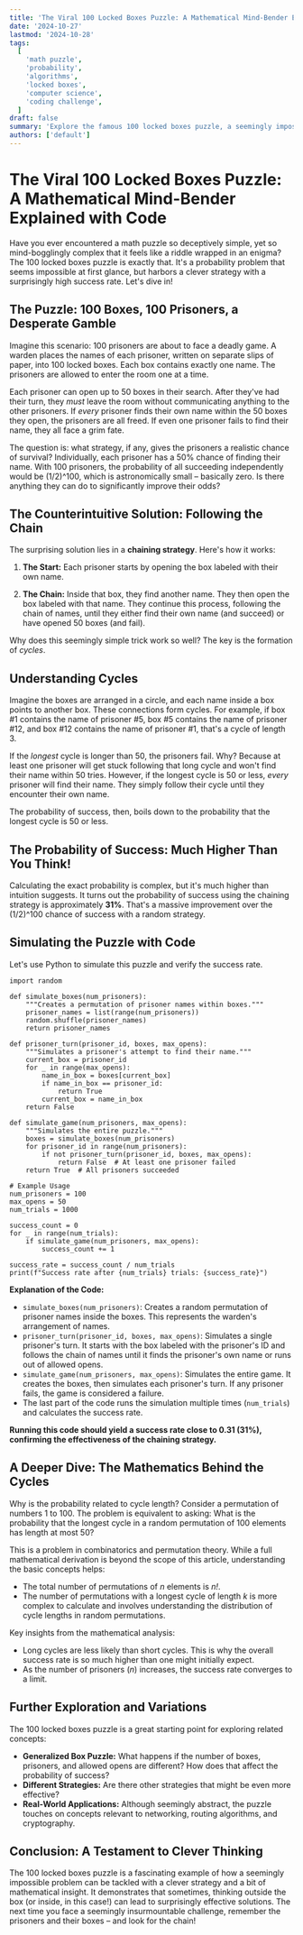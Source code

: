 ```yaml
---
title: 'The Viral 100 Locked Boxes Puzzle: A Mathematical Mind-Bender Explained with Code'
date: '2024-10-27'
lastmod: '2024-10-28'
tags:
  [
    'math puzzle',
    'probability',
    'algorithms',
    'locked boxes',
    'computer science',
    'coding challenge',
  ]
draft: false
summary: 'Explore the famous 100 locked boxes puzzle, a seemingly impossible probability challenge, and discover a surprisingly effective strategy. Includes code examples to simulate the puzzle and test its success rate.'
authors: ['default']
---
```


# The Viral 100 Locked Boxes Puzzle: A Mathematical Mind-Bender Explained with Code

Have you ever encountered a math puzzle so deceptively simple, yet so mind-bogglingly complex that it feels like a riddle wrapped in an enigma? The 100 locked boxes puzzle is exactly that. It's a probability problem that seems impossible at first glance, but harbors a clever strategy with a surprisingly high success rate. Let's dive in!

## The Puzzle: 100 Boxes, 100 Prisoners, a Desperate Gamble

Imagine this scenario: 100 prisoners are about to face a deadly game. A warden places the names of each prisoner, written on separate slips of paper, into 100 locked boxes. Each box contains exactly one name. The prisoners are allowed to enter the room one at a time.

Each prisoner can open up to 50 boxes in their search. After they've had their turn, they _must_ leave the room without communicating anything to the other prisoners. If _every_ prisoner finds their own name within the 50 boxes they open, the prisoners are all freed. If even one prisoner fails to find their name, they all face a grim fate.

The question is: what strategy, if any, gives the prisoners a realistic chance of survival? Individually, each prisoner has a 50% chance of finding their name. With 100 prisoners, the probability of all succeeding independently would be (1/2)^100, which is astronomically small – basically zero. Is there anything they can do to significantly improve their odds?

## The Counterintuitive Solution: Following the Chain

The surprising solution lies in a **chaining strategy**. Here's how it works:

1. **The Start:** Each prisoner starts by opening the box labeled with their own name.

2. **The Chain:** Inside that box, they find another name. They then open the box labeled with that name. They continue this process, following the chain of names, until they either find their own name (and succeed) or have opened 50 boxes (and fail).

Why does this seemingly simple trick work so well? The key is the formation of _cycles_.

## Understanding Cycles

Imagine the boxes are arranged in a circle, and each name inside a box points to another box. These connections form cycles. For example, if box #1 contains the name of prisoner #5, box #5 contains the name of prisoner #12, and box #12 contains the name of prisoner #1, that's a cycle of length 3.

If the _longest_ cycle is longer than 50, the prisoners fail. Why? Because at least one prisoner will get stuck following that long cycle and won't find their name within 50 tries. However, if the longest cycle is 50 or less, _every_ prisoner will find their name. They simply follow their cycle until they encounter their own name.

The probability of success, then, boils down to the probability that the longest cycle is 50 or less.

## The Probability of Success: Much Higher Than You Think!

Calculating the exact probability is complex, but it's much higher than intuition suggests. It turns out the probability of success using the chaining strategy is approximately **31%**. That's a massive improvement over the (1/2)^100 chance of success with a random strategy.

## Simulating the Puzzle with Code

Let's use Python to simulate this puzzle and verify the success rate.

```plaintext
import random

def simulate_boxes(num_prisoners):
    """Creates a permutation of prisoner names within boxes."""
    prisoner_names = list(range(num_prisoners))
    random.shuffle(prisoner_names)
    return prisoner_names

def prisoner_turn(prisoner_id, boxes, max_opens):
    """Simulates a prisoner's attempt to find their name."""
    current_box = prisoner_id
    for _ in range(max_opens):
        name_in_box = boxes[current_box]
        if name_in_box == prisoner_id:
            return True
        current_box = name_in_box
    return False

def simulate_game(num_prisoners, max_opens):
    """Simulates the entire puzzle."""
    boxes = simulate_boxes(num_prisoners)
    for prisoner_id in range(num_prisoners):
        if not prisoner_turn(prisoner_id, boxes, max_opens):
            return False  # At least one prisoner failed
    return True  # All prisoners succeeded

# Example Usage
num_prisoners = 100
max_opens = 50
num_trials = 1000

success_count = 0
for _ in range(num_trials):
    if simulate_game(num_prisoners, max_opens):
        success_count += 1

success_rate = success_count / num_trials
print(f"Success rate after {num_trials} trials: {success_rate}")
```

**Explanation of the Code:**

- `simulate_boxes(num_prisoners)`: Creates a random permutation of prisoner names inside the boxes. This represents the warden's arrangement of names.
- `prisoner_turn(prisoner_id, boxes, max_opens)`: Simulates a single prisoner's turn. It starts with the box labeled with the prisoner's ID and follows the chain of names until it finds the prisoner's own name or runs out of allowed opens.
- `simulate_game(num_prisoners, max_opens)`: Simulates the entire game. It creates the boxes, then simulates each prisoner's turn. If any prisoner fails, the game is considered a failure.
- The last part of the code runs the simulation multiple times (`num_trials`) and calculates the success rate.

**Running this code should yield a success rate close to 0.31 (31%), confirming the effectiveness of the chaining strategy.**

## A Deeper Dive: The Mathematics Behind the Cycles

Why is the probability related to cycle length? Consider a permutation of numbers 1 to 100. The problem is equivalent to asking: What is the probability that the longest cycle in a random permutation of 100 elements has length at most 50?

This is a problem in combinatorics and permutation theory. While a full mathematical derivation is beyond the scope of this article, understanding the basic concepts helps:

- The total number of permutations of _n_ elements is _n!_.
- The number of permutations with a longest cycle of length _k_ is more complex to calculate and involves understanding the distribution of cycle lengths in random permutations.

Key insights from the mathematical analysis:

- Long cycles are less likely than short cycles. This is why the overall success rate is so much higher than one might initially expect.
- As the number of prisoners (_n_) increases, the success rate converges to a limit.

## Further Exploration and Variations

The 100 locked boxes puzzle is a great starting point for exploring related concepts:

- **Generalized Box Puzzle:** What happens if the number of boxes, prisoners, and allowed opens are different? How does that affect the probability of success?
- **Different Strategies:** Are there other strategies that might be even more effective?
- **Real-World Applications:** Although seemingly abstract, the puzzle touches on concepts relevant to networking, routing algorithms, and cryptography.

## Conclusion: A Testament to Clever Thinking

The 100 locked boxes puzzle is a fascinating example of how a seemingly impossible problem can be tackled with a clever strategy and a bit of mathematical insight. It demonstrates that sometimes, thinking outside the box (or inside, in this case!) can lead to surprisingly effective solutions. The next time you face a seemingly insurmountable challenge, remember the prisoners and their boxes – and look for the chain!
